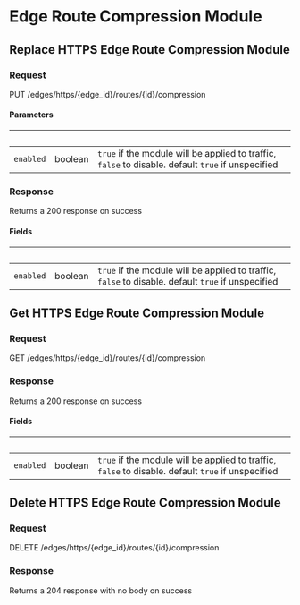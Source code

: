 
# Edge Route Compression Module

## Replace HTTPS Edge Route Compression Module

### Request

PUT /edges/https/\{edge_id\}/routes/\{id\}/compression

<EdgeRouteCompressionModuleReplaceRequest />

#### Parameters

| &nbsp;    | &nbsp;  | &nbsp;                                                                                             |
| --------- | ------- | -------------------------------------------------------------------------------------------------- |
| `enabled` | boolean | `true` if the module will be applied to traffic, `false` to disable. default `true` if unspecified |

### Response

Returns a 200 response on success

<EdgeRouteCompressionModuleReplaceResponse />

#### Fields

| &nbsp;    | &nbsp;  | &nbsp;                                                                                             |
| --------- | ------- | -------------------------------------------------------------------------------------------------- |
| `enabled` | boolean | `true` if the module will be applied to traffic, `false` to disable. default `true` if unspecified |

## Get HTTPS Edge Route Compression Module

### Request

GET /edges/https/\{edge_id\}/routes/\{id\}/compression

<EdgeRouteCompressionModuleGetRequest />

### Response

Returns a 200 response on success

<EdgeRouteCompressionModuleGetResponse />

#### Fields

| &nbsp;    | &nbsp;  | &nbsp;                                                                                             |
| --------- | ------- | -------------------------------------------------------------------------------------------------- |
| `enabled` | boolean | `true` if the module will be applied to traffic, `false` to disable. default `true` if unspecified |

## Delete HTTPS Edge Route Compression Module

### Request

DELETE /edges/https/\{edge_id\}/routes/\{id\}/compression

<EdgeRouteCompressionModuleDeleteRequest />

### Response

Returns a 204 response with no body on success
